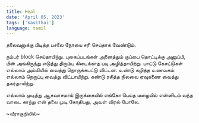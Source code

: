```yaml
---
title: Heal
date: 'April 05, 2023'
tags: ['kavithai']
language: tamil
---
```


தலைவனுக்கு பிடித்த பசலை நோயை 
சரி செய்தாக வேண்டும். 

நம்பர் block செய்தாயிற்று. 
புகைப்படங்கள் அனைத்தும் குப்பை தொட்டிக்கு அனுப்பி,
பின் அங்கிருந்து எடுத்து
திரும்ப கிடைக்காத படி அழித்தாயிற்று.
பாட்டு கேசட்டுகள் எல்லாம்
அம்மியில் வைத்து நொருக்கபட்டு விட்டன. 
உண்டு கழித்த உணவகம் எல்லாம்
நெருப்பு வைத்து விட்டாயிற்று. 
கண்டு ரசித்த நிலவை 
ஏவுகணை வைத்து தகர்தாயிற்று. 

எல்லாம் முடித்து ஆசுவாசமாய் இருக்கையில்
எங்கோ பெய்த மழையில்
என்னிடம் வந்த வாடை காற்று
என் தலை முடி கோதியது, அவள் விரல் போலே. 

~வீராகுறிலில்~
